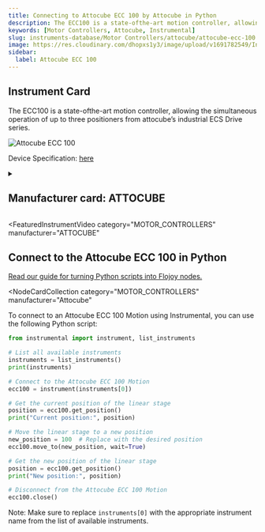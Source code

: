 ```yaml
---
title: Connecting to Attocube ECC 100 by Attocube in Python
description: The ECC100 is a state-ofthe-art motion controller, allowing the simultaneous operation of up to three positioners from attocube’s industrial ECS Drive series.
keywords: [Motor Controllers, Attocube, Instrumental]
slug: instruments-database/Motor Controllers/attocube/attocube-ecc-100
image: https://res.cloudinary.com/dhopxs1y3/image/upload/v1691782549/Instruments/Motion/Attocube-ECC-100/Attocube-ECC-100.gif
sidebar:
  label: Attocube ECC 100
---
```



## Instrument Card

The ECC100 is a state-ofthe-art motion controller, allowing the simultaneous operation of up to three positioners from attocube’s industrial ECS Drive series.

![Attocube ECC 100](https://res.cloudinary.com/dhopxs1y3/image/upload/v1691782549/Instruments/Motion/Attocube-ECC-100/Attocube-ECC-100.gif)

Device Specification: [here](https://www.attocube.com/application/files/6416/3697/3543/Specifications_ECC100.pdf)

<details style={{ marginTop: "15px"}}>
<summary><h2 style={{display:'inline'}}>Manufacturer card: ATTOCUBE</h2></summary>

![ATTOCUBE](https://res.cloudinary.com/dhopxs1y3/image/upload/v1692806147/Instruments/Vendor%20Logos/Attocube.png)

**Attocube** is a leading pioneer for nanotechnology solutions in precision motion and nanopositioning applications, cryogenic microscopy,

- Headquarters: Germany
- Yearly Revenue (millions, USD): 14
- Vendor Website: [here](https://www.attocube.com/en)

</details>


<FeaturedInstrumentVideo
  category="MOTOR_CONTROLLERS"
  manufacturer="ATTOCUBE"
></FeaturedInstrumentVideo>

## Connect to the Attocube ECC 100 in Python

[Read our guide for turning Python scripts into Flojoy nodes.](https://docs.flojoy.ai/contribution/blocks/custom-flojoy-block/)


<Tabs>
<TabItem value="Flojoy" label="Flojoy" className="flojoy-instrument-tabs">

<NodeCardCollection
  category="MOTOR_CONTROLLERS"
  manufacturer="Attocube"
></NodeCardCollection>

</TabItem>
<TabItem value="Instrumental" label="Instrumental">

To connect to an Attocube ECC 100 Motion using Instrumental, you can use the following Python script:

```python
from instrumental import instrument, list_instruments

# List all available instruments
instruments = list_instruments()
print(instruments)

# Connect to the Attocube ECC 100 Motion
ecc100 = instrument(instruments[0])

# Get the current position of the linear stage
position = ecc100.get_position()
print("Current position:", position)

# Move the linear stage to a new position
new_position = 100  # Replace with the desired position
ecc100.move_to(new_position, wait=True)

# Get the new position of the linear stage
position = ecc100.get_position()
print("New position:", position)

# Disconnect from the Attocube ECC 100 Motion
ecc100.close()
```

Note: Make sure to replace `instruments[0]` with the appropriate instrument name from the list of available instruments.

</TabItem>
</Tabs>
